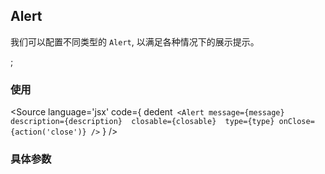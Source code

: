 <!-- Button Doc -->
## Alert
我们可以配置不同类型的 `Alert`, 以满足各种情况下的展示提示。

<Meta title="Components/Button" component={Alert} />;

### 使用

<Source
  language='jsx'
  code={
    dedent`
      <Alert
      message={message} 
      description={description} 
      closable={closable} 
      type={type}
      onClose={action('close')}
    />`
  }
/>

### 具体参数
<ArgsTable of={Alert} />


<!-- ### 组件展示

##### default 类型

<Story 
  name="default" 
  id="alert--default" 
  args={{ 
    message: "Tips",
    type: "default",
    closable: false,
    description: "Detailed description and advice about default copywriting." 
  }}
>
{Template.bind({})}
</Story>

##### success 类型

<Story 
  name="default" 
  id="alert--success" 
  args={{ 
    message: "Tips",
    type: "success",
    closable: false,
    description: "Detailed description and advice about default copywriting." 
  }}
>
{Template.bind({})}
</Story>

##### danger 类型

<Story 
  name="default" 
  id="alert--danger" 
  args={{ 
    message: "Tips",
    type: "danger",
    closable: false,
    description: "Detailed description and advice about default copywriting." 
  }}
>
{Template.bind({})}
</Story>

##### warning 类型


<Story 
  name="default" 
  id="alert--warning" 
  args={{ 
    message: "Tips",
    type: "warning",
    closable: false,
    description: "Detailed description and advice about default copywriting." 
  }}
>
{Template.bind({})}
</Story> -->
